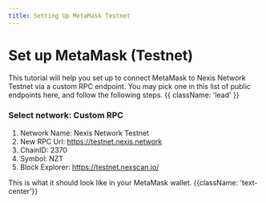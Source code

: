 ---
title: Setting Up MetaMask Testnet
---


# Set up MetaMask (Testnet)

This tutorial will help you set up to connect MetaMask to Nexis Network Testnet via a custom RPC endpoint. You may pick one in this list of public endpoints here, and follow the following steps. {{ className: 'lead' }}

### Select network: Custom RPC


1. Network Name: Nexis Network Testnet
2. New RPC Url: https://testnet.nexis.network​
3. ChainID: 2370
4. Symbol: NZT
5. Block Explorer: https://testnet.nexscan.io/


This is what it should look like in your MetaMask wallet. {{className: 'text-center'}}
